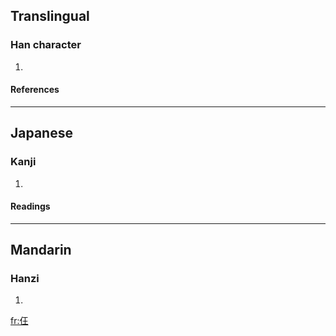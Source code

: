 ==Translingual==
===Han character===
{{Han char|rn=9|rad=人|as=04|sn=6|four=|canj=人一土 (OMG), X人一土 (XOMG)}}
# {{defn|Han}}
====References====
{{Han ref|kx=0094.250|dkj=00417|dj=0201.010|hdz=10117.120|uh=4EFC|ud=20220}}
----
==Japanese==
===Kanji===
{{ja-kanji|grade=|rs=人04}}
# {{defn|Japanese}}
====Readings====
{{ja-readings|on=[[きょう]] (kyō)|kun=}}
----
==Mandarin==
===Hanzi===
{{cmn-hanzi|pin=[[bīn]] ([[bin1]]), [[wáng]] ([[wang2]])|wg=pin<sup>1</sup>, wang<sup>2</sup>}}
# {{defn|Mandarin}}

[[fr:仼]]